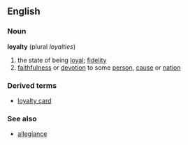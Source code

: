 ==English==
===Noun===
{{wikipedia}}
'''loyalty'''  (plural ''loyalties'')
# the state of being [[loyal]]; [[fidelity]]
# [[faithfulness]] or [[devotion]] to some [[person]], [[cause]] or [[nation]]
===Derived terms===
*[[loyalty card]]
===See also===
*[[allegiance]]